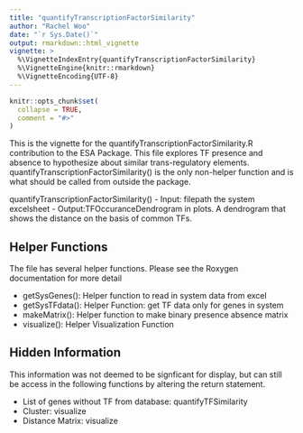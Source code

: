 ```yaml
---
title: "quantifyTranscriptionFactorSimilarity"
author: "Rachel Woo"
date: "`r Sys.Date()`"
output: rmarkdown::html_vignette
vignette: >
  %\VignetteIndexEntry{quantifyTranscriptionFactorSimilarity}
  %\VignetteEngine{knitr::rmarkdown}
  %\VignetteEncoding{UTF-8}
---
```


```r
knitr::opts_chunk$set(
  collapse = TRUE,
  comment = "#>"
)
```

This is the vignette for the quantifyTranscriptionFactorSimilarity.R contribution to the ESA Package. This file explores TF presence and absence to hypothesize about similar trans-regulatory elements. quantifyTranscriptionFactorSimilarity() is the  only non-helper function and is what should be called from outside the package. 

quantifyTranscriptionFactorSimilarity()
- Input: filepath the system excelsheet
- Output:TFOccuranceDendrogram in plots. A dendrogram that shows the distance on the basis of common TFs. 

## Helper Functions

The file has several helper functions. Please see the Roxygen documentation for more detail 

- getSysGenes(): Helper function to read in system data from excel
- getSysTFdata(): Helper Function: get TF data only for genes in system
- makeMatrix(): Helper function to make binary presence absence matrix
- visualize(): Helper Visualization Function

## Hidden Information 

This information was not deemed to be signficant for display, but can still be access in the following functions by altering the return statement. 

- List of genes without TF from database: quantifyTFSimilarity
- Cluster: visualize
- Distance Matrix: visualize




